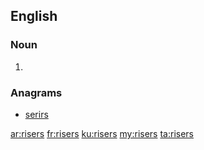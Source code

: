==English==

===Noun===
{{head|en}}

# {{plural of|riser}}

===Anagrams===
* [[serirs#English|serirs]]

[[ar:risers]]
[[fr:risers]]
[[ku:risers]]
[[my:risers]]
[[ta:risers]]